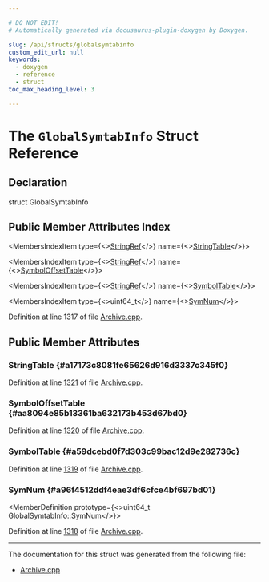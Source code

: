 ```yaml
---

# DO NOT EDIT!
# Automatically generated via docusaurus-plugin-doxygen by Doxygen.

slug: /api/structs/globalsymtabinfo
custom_edit_url: null
keywords:
  - doxygen
  - reference
  - struct
toc_max_heading_level: 3

---
```





# The `GlobalSymtabInfo` Struct Reference

<DoxygenPage pluginConfig={pluginConfig}>



## Declaration

<CodeBlock>struct GlobalSymtabInfo</CodeBlock>

## Public Member Attributes Index

<MembersIndex>

<MembersIndexItem
  type={<><a href="/docs/api/classes/llvm/stringref">StringRef</a></>}
  name={<><a href="#a17173c8081fe65626d916d3337c345f0">StringTable</a></>}>
</MembersIndexItem>

<MembersIndexItem
  type={<><a href="/docs/api/classes/llvm/stringref">StringRef</a></>}
  name={<><a href="#aa8094e85b13361ba632173b453d67bd0">SymbolOffsetTable</a></>}>
</MembersIndexItem>

<MembersIndexItem
  type={<><a href="/docs/api/classes/llvm/stringref">StringRef</a></>}
  name={<><a href="#a59dcebd0f7d303c99bac12d9e282736c">SymbolTable</a></>}>
</MembersIndexItem>

<MembersIndexItem
  type={<>uint64&#95;t</>}
  name={<><a href="#a96f4512ddf4eae3df6cfce4bf697bd01">SymNum</a></>}>
</MembersIndexItem>

</MembersIndex>


Definition at line 1317 of file <a href="/docs/api/files/lib/lib/object/archive-cpp">Archive.cpp</a>.

<SectionDefinition>

## Public Member Attributes

### StringTable {#a17173c8081fe65626d916d3337c345f0}

<MemberDefinition
  prototype="StringRef GlobalSymtabInfo::StringTable">

Definition at line <a href="/docs/api/files/lib/lib/object/archive-cpp/#l01321">1321</a> of file <a href="/docs/api/files/lib/lib/object/archive-cpp">Archive.cpp</a>.
</MemberDefinition>

### SymbolOffsetTable {#aa8094e85b13361ba632173b453d67bd0}

<MemberDefinition
  prototype="StringRef GlobalSymtabInfo::SymbolOffsetTable">

Definition at line <a href="/docs/api/files/lib/lib/object/archive-cpp/#l01320">1320</a> of file <a href="/docs/api/files/lib/lib/object/archive-cpp">Archive.cpp</a>.
</MemberDefinition>

### SymbolTable {#a59dcebd0f7d303c99bac12d9e282736c}

<MemberDefinition
  prototype="StringRef GlobalSymtabInfo::SymbolTable">

Definition at line <a href="/docs/api/files/lib/lib/object/archive-cpp/#l01319">1319</a> of file <a href="/docs/api/files/lib/lib/object/archive-cpp">Archive.cpp</a>.
</MemberDefinition>

### SymNum {#a96f4512ddf4eae3df6cfce4bf697bd01}

<MemberDefinition
  prototype={<>uint64&#95;t GlobalSymtabInfo::SymNum</>}>

Definition at line <a href="/docs/api/files/lib/lib/object/archive-cpp/#l01318">1318</a> of file <a href="/docs/api/files/lib/lib/object/archive-cpp">Archive.cpp</a>.
</MemberDefinition>

</SectionDefinition>

<hr/>

The documentation for this struct was generated from the following file:

<ul>
<li><a href="/docs/api/files/lib/lib/object/archive-cpp">Archive.cpp</a></li>
</ul>

</DoxygenPage>
